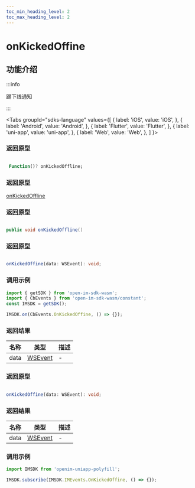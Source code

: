 ```yaml
---
toc_min_heading_level: 2
toc_max_heading_level: 2
---
```


# onKickedOffine

## 功能介绍

:::info

踢下线通知

:::

<Tabs
groupId="sdks-language"
values={[
{ label: 'iOS', value: 'iOS', },
{ label: 'Android', value: 'Android', },
{ label: 'Flutter', value: 'Flutter', },
{ label: 'uni-app', value: 'uni-app', },
{ label: 'Web', value: 'Web', },
]
}>

<TabItem value="Flutter">

### 返回原型

```dart showLineNumbers

 Function()? onKickedOffline;

```

</TabItem>

<TabItem value="iOS">

### 返回原型

[onKickedOffline](docs/sdks/Api/initialization/initSDK.mdx)

</TabItem>

<TabItem value="Android">

### 返回原型

```java showLineNumbers

public void onKickedOffline()

```
</TabItem>

<TabItem value="Web">

### 返回原型

```ts showLineNumbers

onKickedOffine(data: WSEvent): void;

```

### 调用示例

```js showLineNumbers
import { getSDK } from 'open-im-sdk-wasm';
import { CbEvents } from 'open-im-sdk-wasm/constant';
const IMSDK = getSDK();

IMSDK.on(CbEvents.OnKickedOffine, () => {});
```

### 返回结果

| 名称 | 类型                                    | 描述 |
| ---- | --------------------------------------- | ---- |
| data | [WSEvent](docs/sdks/class/response.mdx) | -    |

</TabItem>

<TabItem value="uni-app">

### 返回原型

```ts showLineNumbers

onKickedOffine(data: WSEvent): void;

```

### 返回结果

| 名称 | 类型                                    | 描述 |
| ---- | --------------------------------------- | ---- |
| data | [WSEvent](docs/sdks/class/response.mdx) | -    |

### 调用示例

```js showLineNumbers
import IMSDK from 'openim-uniapp-polyfill';

IMSDK.subscribe(IMSDK.IMEvents.OnKickedOffine, () => {});
```

</TabItem>

</Tabs>
